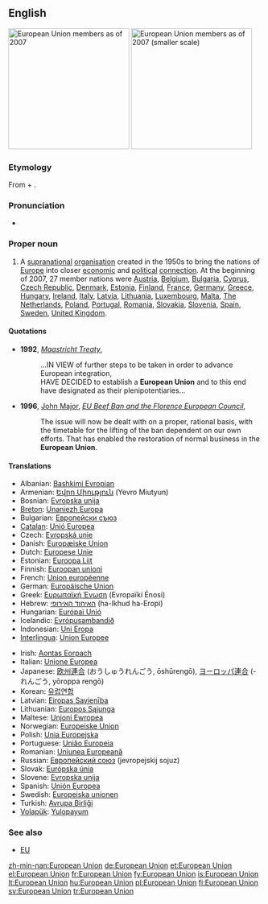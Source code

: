 {{wikipedia}}
==English==
[[Image:Location European Union.svg|thumb|right|240px|European Union members as of 2007]]
[[Image:EUenl-EU27.png|thumb|right|240px|European Union members as of 2007 (smaller scale)]]

===Etymology===
From {{term|European}} + {{term|union|Union}}.

===Pronunciation===
* {{IPA|/ˌjʊəɹəˈpiːən ˈjuːnjən/}}

===Proper noun===
{{en-proper noun|sg=[[European]] [[union|Union]]}}

# A [[supranational]] [[organisation]] created in the 1950s to bring the nations of [[Europe]] into closer [[economic]] and [[political]] [[connection]]. At the beginning of 2007, 27 member nations were [[Austria]], [[Belgium]], [[Bulgaria]], [[Cyprus]], [[Czech Republic]], [[Denmark]], [[Estonia]], [[Finland]], [[France]], [[Germany]], [[Greece]], [[Hungary]], [[Ireland]], [[Italy]], [[Latvia]], [[Lithuania]], [[Luxembourg]], [[Malta]], [[The Netherlands]], [[Poland]], [[Portugal]], [[Romania]], [[Slovakia]], [[Slovenia]], [[Spain]], [[Sweden]], [[United Kingdom]].

====Quotations====
* '''1992''', ''[[w:Maastricht Treaty|Maastricht Treaty]]'',
*: ...IN VIEW of further steps to be taken in order to advance European integration,<br/>HAVE DECIDED to establish a '''European Union''' and to this end have designated as their plenipotentiaries...
* '''1996''', [[w:John Major|John Major]], ''[[s:EU Beef Ban and the Florence European Council|EU Beef Ban and the Florence European Council]]'',
*: The issue will now be dealt with on a proper, rational basis, with the timetable for the lifting of the ban dependent on our own efforts. That has enabled the restoration of normal business in the '''European Union'''.

====Translations====
{{trans-top|The European Union}}
* Albanian: [[Bashkimi Evropian]]
* Armenian: [[Եվրո Միություն]] (Yevro Miutyun)
* Bosnian: [[Evropska unija]] {{f}}
* [[Breton]]: [[Unaniezh Europa]]
* Bulgarian: [[Европейски съюз]]
* [[Catalan]]: [[Unió Europea]] {{f}}
* Czech: [[Evropská unie]] {{f}}
* Danish: [[Europæiske Union]]
* Dutch: [[Europese Unie]] {{f}}
* Estonian: [[Euroopa Liit]]
* Finnish: [[Euroopan unioni]]
* French: [[Union européenne]] {{f}}
* German: [[Europäische Union]] {{f}}
* Greek: [[Ευρωπαϊκή Ένωση]] (Evropaïkí Énosi) {{f}}
* Hebrew: [[האיחוד האירופי]] (ha-Ikhud ha-Eropi) {{m}}
* Hungarian: [[Európai Unió]]
* Icelandic: [[Evrópusambandið]] {{n}}
* Indonesian: [[Uni Eropa]]
* [[Interlingua]]: [[Union Europee]]
{{trans-mid}}
* Irish: [[Aontas Eorpach]]
* Italian: [[Unione Europea]]
* Japanese: [[欧州連合]] (おうしゅうれんごう, ōshūrengō), [[ヨーロッパ連合]] (-れんごう, yōroppa rengō)
* Korean: [[유럽연합]]
* Latvian: [[Eiropas Savienība]] {{f}}
* Lithuanian: [[Europos Sąjunga]]
* Maltese: [[Unjoni Ewropea]]
* Norwegian: [[Europeiske Union]]
* Polish: [[Unia Europejska]] {{f}}
* Portuguese: [[União Europeia]] {{f}}
* Romanian: [[Uniunea Europeană]] {{f}}
* Russian: [[Европейский союз]] (jevropejskij sojuz) {{m}}
* Slovak: [[Európska únia]] {{f}}
* Slovene: [[Evropska unija]] {{f}}
* Spanish: [[Unión Europea]] {{f}}
* Swedish: [[Europeiska unionen]]
* Turkish: [[Avrupa Birliği]]
* [[Volapük]]: [[Yulopayum]]
{{trans-bottom}}

===See also===
* [[EU]]

[[zh-min-nan:European Union]]
[[de:European Union]]
[[et:European Union]]
[[el:European Union]]
[[fr:European Union]]
[[fy:European Union]]
[[is:European Union]]
[[lt:European Union]]
[[hu:European Union]]
[[pl:European Union]]
[[fi:European Union]]
[[sv:European Union]]
[[tr:European Union]]